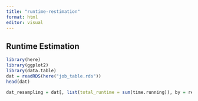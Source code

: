 ```yaml
---
title: "runtime-restimation"
format: html
editor: visual
---
```


## Runtime Estimation

```r
library(here)
library(ggplot2)
library(data.table)
dat = readRDS(here("job_table.rds"))
head(dat)
```

```r
dat_resampling = dat[, list(total_runtime = sum(time.running)), by = resampling_name]
```

```{}
```
